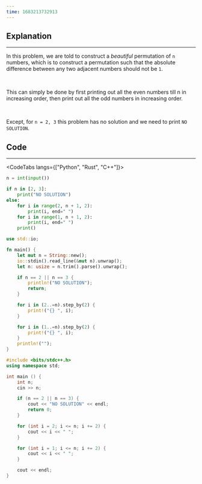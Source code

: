 ```yaml
---
time: 1683213732913
---
```


## Explanation

<hr />

In this problem, we are told to construct a *beautiful* permutation of `n` numbers, which is to construct a permutation such that the absolute difference between any two adjacent numbers should not be `1`.

<br />

This can simply be done by first printing out all the even numbers till n in increasing order, then print out all the odd numbers in increasing order.

<br />

Except, for `n = 2, 3` this problem has no solution and we need to print `NO SOLUTION`.

## Code

<hr />

<CodeTabs langs={["Python", "Rust", "C++"]}>

```python
n = int(input())

if n in [2, 3]:
    print("NO SOLUTION")
else:
    for i in range(2, n + 1, 2):
        print(i, end=" ")
    for i in range(1, n + 1, 2):
        print(i, end=" ")
    print()
```

```rust
use std::io;

fn main() {
    let mut n = String::new();
    io::stdin().read_line(&mut n).unwrap();
    let n: usize = n.trim().parse().unwrap();

    if n == 2 || n == 3 {
        println!("NO SOLUTION");
        return;
    }

    for i in (2..=n).step_by(2) {
        print!("{} ", i);
    }

    for i in (1..=n).step_by(2) {
        print!("{} ", i);
    }
    println!("");
}
```

```cpp
#include <bits/stdc++.h>
using namespace std;

int main () {
    int n;
    cin >> n;

    if (n == 2 || n == 3) {
        cout << "NO SOLUTION" << endl;
        return 0;
    }

    for (int i = 2; i <= n; i += 2) {
        cout << i << " ";
    }

    for (int i = 1; i <= n; i += 2) {
        cout << i << " ";
    }

    cout << endl;
}
```

</CodeTabs>
